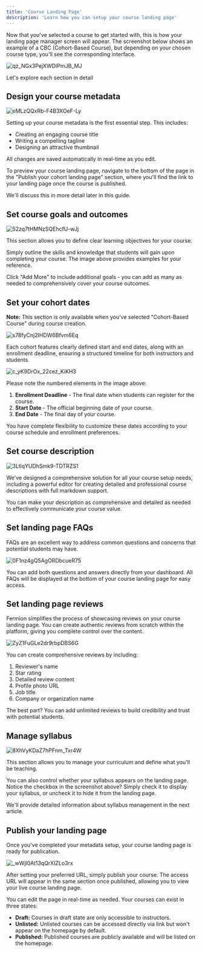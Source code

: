 ```yaml
---
title: 'Course Landing Page'
description: 'Learn how you can setup your course landing page'
---
```


Now that you've selected a course to get started with, this is how your landing page manager screen will appear. The screenshot below shows an example of a CBC (Cohort-Based Course), but depending on your chosen course type, you'll see the corresponding interface.

![qz_NGx3PejXWDIPmJB_MJ](https://creator-assets.codedamn.com/fermion-instructor/01-08-2024/instructor_66467ae8ada1f52e23942268/qz_NGx3PejXWDIPmJB_MJ)

Let's explore each section in detail

## Design your course metadata

![eMLzQQxRb-F4B3XOeF-Ly](https://creator-assets.codedamn.com/fermion-instructor/01-08-2024/instructor_66467ae8ada1f52e23942268/eMLzQQxRb-F4B3XOeF-Ly)

Setting up your course metadata is the first essential step. This includes:

-   Creating an engaging course title
-   Writing a compelling tagline
-   Designing an attractive thumbnail

All changes are saved automatically in real-time as you edit.

To preview your course landing page, navigate to the bottom of the page in the "Publish your cohort landing page" section, where you'll find the link to your landing page once the course is published.

We'll discuss this in more detail later in this guide.

## Set course goals and outcomes

![52zq7tHMNzSQEhcfU-wJj](https://creator-assets.codedamn.com/fermion-instructor/01-08-2024/instructor_66467ae8ada1f52e23942268/52zq7tHMNzSQEhcfU-wJj)

This section allows you to define clear learning objectives for your course.

Simply outline the skills and knowledge that students will gain upon completing your course. The image above provides examples for your reference.

Click "Add More" to include additional goals - you can add as many as needed to comprehensively cover your course outcomes.

## Set your cohort dates

**Note:** This section is only available when you've selected "Cohort-Based Course" during course creation.

![s78fyCnj2IHDW6Bfvm6Eq](https://creator-assets.codedamn.com/fermion-instructor/01-08-2024/instructor_66467ae8ada1f52e23942268/s78fyCnj2IHDW6Bfvm6Eq)

Each cohort features clearly defined start and end dates, along with an enrollment deadline, ensuring a structured timeline for both instructors and students.

![c_yK9DrOx_22cez_KiKH3](https://creator-assets.codedamn.com/fermion-instructor/01-08-2024/instructor_66467ae8ada1f52e23942268/c_yK9DrOx_22cez_KiKH3)

Please note the numbered elements in the image above:

1. **Enrollment Deadline** - The final date when students can register for the course.
2. **Start Date** - The official beginning date of your course.
3. **End Date** - The final day of your course.

You have complete flexibility to customize these dates according to your course schedule and enrollment preferences.

## Set course description

![3LtlqYUDhSmk9-TDTRZS1](https://creator-assets.codedamn.com/fermion-instructor/01-08-2024/instructor_66467ae8ada1f52e23942268/3LtlqYUDhSmk9-TDTRZS1)

We've designed a comprehensive solution for all your course setup needs, including a powerful editor for creating detailed and professional course descriptions with full markdown support.

You can make your description as comprehensive and detailed as needed to effectively communicate your course value.

## Set landing page FAQs

FAQs are an excellent way to address common questions and concerns that potential students may have.

![0F1nz4gQ5AgORDbcueR75](https://creator-assets.codedamn.com/fermion-instructor/01-08-2024/instructor_66467ae8ada1f52e23942268/0F1nz4gQ5AgORDbcueR75)

You can add both questions and answers directly from your dashboard. All FAQs will be displayed at the bottom of your course landing page for easy access.

## Set landing page reviews

Fermion simplifies the process of showcasing reviews on your course landing page. You can create authentic reviews from scratch within the platform, giving you complete control over the content.

![ZyZ1FuGLe2dr9rbpDBS6G](https://creator-assets.codedamn.com/fermion-instructor/01-08-2024/instructor_66467ae8ada1f52e23942268/ZyZ1FuGLe2dr9rbpDBS6G)

You can create comprehensive reviews by including:

1. Reviewer's name
2. Star rating
3. Detailed review content
4. Profile photo URL
5. Job title
6. Company or organization name

The best part? You can add unlimited reviews to build credibility and trust with potential students.

## Manage syllabus

![8XhVyKDaZ7hPFnm_Txr4W](https://creator-assets.codedamn.com/fermion-instructor/01-08-2024/instructor_66467ae8ada1f52e23942268/8XhVyKDaZ7hPFnm_Txr4W)

This section allows you to manage your curriculum and define what you'll be teaching.

You can also control whether your syllabus appears on the landing page. Notice the checkbox in the screenshot above? Simply check it to display your syllabus, or uncheck it to hide it from the landing page.

We'll provide detailed information about syllabus management in the next article.

## Publish your landing page

Once you've completed your metadata setup, your course landing page is ready for publication.

![_wWjl0At13qQrXIZLo3rx](https://creator-assets.codedamn.com/fermion-instructor/01-08-2024/instructor_66467ae8ada1f52e23942268/_wWjl0At13qQrXIZLo3rx)

After setting your preferred URL, simply publish your course. The access URL will appear in the same section once published, allowing you to view your live course landing page.

You can edit the page in real-time as needed. Your courses can exist in three states:

-   **Draft:** Courses in draft state are only accessible to instructors.
-   **Unlisted:** Unlisted courses can be accessed directly via link but won't appear on the homepage by default.
-   **Published:** Published courses are publicly available and will be listed on the homepage.
